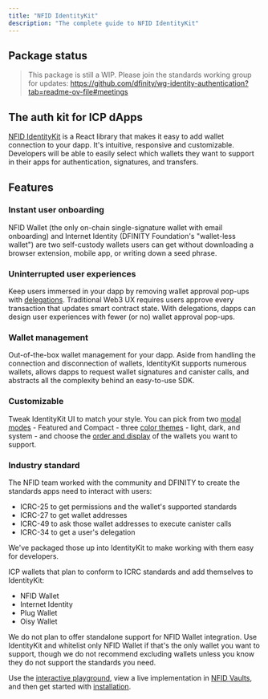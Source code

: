 ```yaml
---
title: "NFID IdentityKit"
description: "The complete guide to NFID IdentityKit"
---
```


## Package status
> This package is still a WIP. Please join the standards working group for updates:
> https://github.com/dfinity/wg-identity-authentication?tab=readme-ov-file#meetings

## The auth kit for ICP dApps

[NFID IdentityKit](https://identitykit.xyz) is a React library that makes it easy to add wallet
connection to your dapp. It's intuitive, responsive and customizable. Developers will be able to
easily select which wallets they want to support in their apps for authentication, signatures, and
transfers.

## Features

### Instant user onboarding

NFID Wallet (the only on-chain single-signature wallet with email onboarding) and Internet Identity 
(DFINITY Foundation's "wallet-less wallet") are two self-custody wallets users can get without 
downloading a browser extension, mobile app, or writing down a seed phrase.

### Uninterrupted user experiences

Keep users immersed in your dapp by removing wallet approval pop-ups with [delegations](/guides/remove-wallet-pop-ups).
Traditional Web3 UX requires users approve every transaction that updates smart contract state.
With delegations, dapps can design user experiences with fewer (or no) wallet approval pop-ups.

### Wallet management

Out-of-the-box wallet management for your dapp. Aside from handling the connection and disconnection
of wallets, IdentityKit supports numerous wallets, allows dapps to request wallet signatures and
canister calls, and abstracts all the complexity behind an easy-to-use SDK.

### Customizable

Tweak IdentityKit UI to match your style. You can pick from two [modal modes](/getting-started/modal-modes) - Featured and
Compact - three [color themes](/getting-started/theming) - light, dark, and system - and choose the
[order and display](/configuration/custom-wallets-list) of the wallets you want to support.

### Industry standard

The NFID team worked with the community and DFINITY to create the standards apps need to interact
with users:

- ICRC-25 to get permissions and the wallet's supported standards
- ICRC-27 to get wallet addresses
- ICRC-49 to ask those wallet addresses to execute canister calls
- ICRC-34 to get a user's delegation

We've packaged those up into IdentityKit to make working with them easy for developers.

ICP wallets that plan to conform to ICRC standards and add themselves to IdentityKit:

- NFID Wallet
- Internet Identity
- Plug Wallet
- Oisy Wallet

We do not plan to offer standalone support for NFID Wallet integration. Use IdentityKit and
whitelist only NFID Wallet if that's the only wallet you want to support, though we do not recommend
excluding wallets unless you know they do not support the standards you need.

Use the [interactive playground](https://playground.nfid.one), view a live implementation in
[NFID Vaults](https://nfidvaults.com), and then get started with
[installation](/getting-started/installation).
